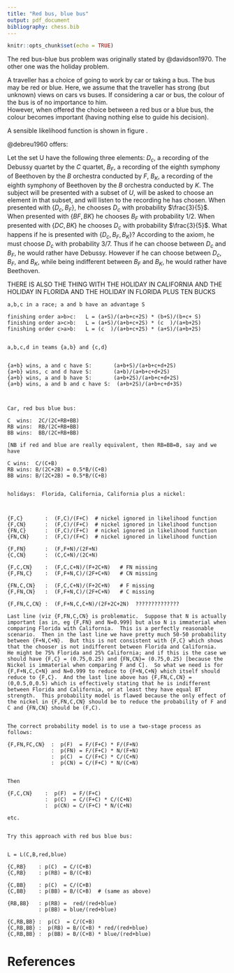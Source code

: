 ```yaml
---
title: "Red bus, blue bus"
output: pdf_document
bibliography: chess.bib
---
```


```r
knitr::opts_chunk$set(echo = TRUE)
```

The red bus-blue bus problem was originally stated by
@davidson1970.  The other one was the holiday problem.

A traveller has a choice of going to work by car or taking a bus.  The
bus may be red or blue.  Here, we assume that the traveller has strong
(but unknown) views on cars vs buses.  If considering a car or bus,
the colour of the bus is of no importance to him.  
However, when offered the choice between a red bus or a blue bus, the
colour becomes important (having nothing else to guide his decision).

A sensible likelihood function is shown in figure \ref{likefuncred}.

\begin{table}[h]
\centering
\caption{Likelihoods\label{likefuncred} for red bus, blue bus problem}
\begin{tabular}{|l|l|}
\hline
Choice set & likelihood  \\ \hline
$\left\lbrace C,RB  \right\rbrace$ & $\left(\frac{p_C   }{p_C+p_{B}   }\right)^a \left(\frac{p_{B}}{p_C+p_{B}}\right)^b $ \\ \hline
$\left\lbrace C,BB  \right\rbrace$ & $\left(\frac{p_C   }{p_C+p_{B}   }\right)^c \left(\frac{p_{B}}{p_C+p_{B}}\right)^d $ \\ \hline
$\left\lbrace RB,BB \right\rbrace$ & $\left(\frac{1}{2}\right)^e 
                                      \left(\frac{1}{2}\right)^f
$ \\ \hline
$\left\lbrace C,RB,BB\right\rbrace$ & $
\left(\frac{p_C}{p_C + 2p_{B}}\right)^g
\left(\frac{p_B}{p_C + 2p_{B}}\right)^h
\left(\frac{p_B}{p_C + 2p_{B}}\right)^i
$\\ \hline
\end{tabular}
\end{table}

\begin{table}[h]
\centering
\caption{Likelihoods\label{likefuncredghost} for red bus, blue bus problem}
\begin{tabular}{|l|l|}
\hline
Choice set & likelihood  \\ \hline
$\left\lbrace C,RB  \right\rbrace$ & $\left(\frac{p_C   }{p_C+p_{B}   }\right)^a \left(\frac{p_{B}}{p_C+p_{B}}\right)^b $ \\ \hline
$\left\lbrace C,BB  \right\rbrace$ & $\left(\frac{p_C   }{p_C+p_{B}   }\right)^c \left(\frac{p_{B}}{p_C+p_{B}}\right)^d $ \\ \hline
$\left\lbrace RB,BB \right\rbrace$ & $\left(\frac{p_{B}+p_{RG}}{2p_{B}+p_{RG}}\right)^e 
                                      \left(\frac{p_{B}       }{2p_{B}+p_{RG}}\right)^f
$ \\ \hline
$\left\lbrace C,RB,BB\right\rbrace$ & $
\left(\frac{p_C       }{p_C + 2p_{B}+p_{RG}}\right)^g
\left(\frac{p_B+p_{RG}}{p_C + 2p_{B}+p_{RG}}\right)^h
\left(\frac{p_B       }{p_C + 2p_{B}+p_{RG}}\right)^i
$\\ \hline
\end{tabular}
\end{table}



 @debreu1960 offers:
 
Let the set U have the following three elements: $D_c$, a recording of
the Debussy quartet by the $C$ quartet, $B_F$, a recording of the
eighth symphony of Beethoven by the $B$ orchestra conducted by $F$,
$B_K$, a recording of the eighth symphony of Beethoven by the $B$
orchestra conducted by $K$.  The subject will be presented with a
subset of $U$, will be asked to choose an element in that subset, and
will listen to the recording he has chosen.  When presented with
$\left\lbrace D_c, B_F\right\rbrace$, he chooses $D_c$ with
probability $\frac{3}{5}$.  When presented with $\lbrace BF,
BK\rbrace$ he chooses $B_F$ with probability 1/2. When presented with
$\left\lbrace DC, BK\right\rbrace$ he chooses $D_c$ with probability
$\frac{3}{5}$.  What happens if he is presented with $\lbrace D_c,
B_F, B_K\rbrace$?  According to the axiom, he must choose $D_c$ with
probability 3/7.  Thus if he can choose between $D_c$ and $B_F$, he
would rather have Debussy.  However if he can choose between $D_c$,
$B_F$, and $B_K$, while being indifferent between $B_F$ and $B_K$, he
would rather have Beethoven.



THERE IS ALSO THE THING WITH THE HOLIDAY IN CALIFORNIA AND THE HOLIDAY
IN FLORIDA AND THE HOLIDAY IN FLORIDA PLUS TEN BUCKS

```
a,b,c in a race; a and b have an advantage S

finishing order a>b>c:   L = (a+S)/(a+b+c+2S) * (b+S)/(b+c+ S)
finishing order a>c>b:   L = (a+S)/(a+b+c+2S) * (c  )/(a+b+2S)
finishing order c>a>b:   L = (c  )/(a+b+c+2S) * (a+S)/(a+b+2S)


a,b,c,d in teams {a,b} and {c,d}


{a+b} wins, a and c have S:       (a+b+S)/(a+b+c+d+2S)
{a+b} wins, c and d have S:       (a+b)/(a+b+c+d+2S)
{a+b} wins, a and b have S:       (a+b+2S)/(a+b+c+d+2S)
{a+b} wins, a and b and c have S:  (a+b+2S)/(a+b+c+d+3S)



Car, red bus blue bus:

C  wins:  2C/(2C+RB+BB)
RB wins:  RB/(2C+RB+BB)
BB wins:  BB/(2C+RB+BB)

[NB if red and blue are really equivalent, then RB=BB=B, say and we have

C wins:  C/(C+B)
RB wins: B/(2C+2B) = 0.5*B/(C+B)
BB wins: B/(2C+2B) = 0.5*B/(C+B)


holidays:  Florida, California, California plus a nickel:



{F,C}       :  (F,C)/(F+C)  # nickel ignored in likelihood function
{F,CN}      :  (F,C)/(F+C)  # nickel ignored in likelihood function
{FN,C}      :  (F,C)/(F+C)  # nickel ignored in likelihood function
{FN,CN}     :  (F,C)/(F+C)  # nickel ignored in likelihood function

{F,FN}      :  (F,F+N)/(2F+N)
{C,CN}      :  (C,C+N)/(2C+N)

{F,C,CN}    :  (F,C,C+N)/(F+2C+N)   # FN missing
{F,FN,C}    :  (F,F+N,C)/(2F+C+N)   # CN missing

{FN,C,CN}   :  (F,C,C+N)/(F+2C+N)   # F missing
{F,FN,CN}   :  (F,F+N,C)/(2F+C+N)   # C missing

{F,FN,C,CN} :  (F,F+N,C,C+N)/(2F+2C+2N)  ??????????????

Last line (viz {F,FN,C,CN} is problematic.  Suppose that N is actually
important [as in, eg {F,FN} and N=0.999] but also N is immaterial when
comparing Florida with California.  This is a perfectly reasonable
scenario.  Then in the last line we have pretty much 50-50 probability
between {F+N,C+N}.  But this is not consistent with {F,C} which shows
that the chooser is not indifferent between Florida and California.
He might be 75% Florida and 25% California; and if this is the case we
should have {F,C} = (0.75,0.25) and {FN,CN}= (0.75,0.25) [because the
Nickel is immaterial when comparing F and C].  So what we need is for
{F,F+N,C,C+N} and N=0.999 to reduce to {F+N,C+N} which itself should
reduce to {F,C}.  And the last line above has {F,FN,C,CN} =
(0,0.5,0,0.5) which is effectively stating that he is indifferent
between Florida and California, or at least they have equal BT
strength.  This probability model is flawed because the only effect of
the nickel in {F,FN,C,CN} should be to reduce the probability of F and
C and {FN,CN} should be (F,C).


The correct probability model is to use a two-stage process as
follows:

{F,FN,FC,CN}  :  p(F)  = F/(F+C) * F/(F+N)
              :  p(FN) = F/(F+C) * N/(F+N) 
              :  p(C)  = C/(F+C) * C/(C+N) 
              :  p(CN) = C/(F+C) * N/(C+N)


Then

{F,C,CN}    :  p(F)  = F/(F+C)
            :  p(C)  = C/(F+C) * C/(C+N)
            :  p(CN) = C/(F+C) * N/(C+N)

etc.


Try this approach with red bus blue bus:


L = L(C,B,red,blue)

{C,RB}    : p(C)  = C/(C+B)
{C,RB}    : p(RB) = B/(C+B)

{C,BB}    : p(C)  = C/(C+B)
{C,BB}    : p(BB) = B/(C+B)  # (same as above)

{RB,BB}   : p(RB) =  red/(red+blue)
          : p(BB) = blue/(red+blue)

{C,RB,BB} :  p(C)  = C/(C+B) 
{C,RB,BB} :  p(RB) = B/(C+B) * red/(red+blue)
{C,RB,BB} :  p(BB) = B/(C+B) * blue/(red+blue)
```



# References

